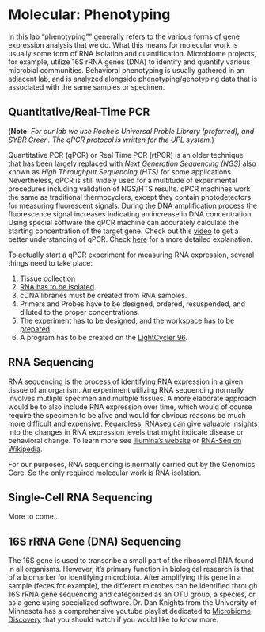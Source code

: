 # Molecular: Phenotyping {#phenotyping}

In this lab "phenotyping"" generally refers to the various forms of gene expression analysis that we do.  What this means for molecular work is usually some form of RNA isolation and quantification.  Microbiome projects, for example, utilize 16S rRNA genes (DNA) to identify and quantify various microbial communities.  Behavioral phenotyping is usually gathered in an adjacent lab, and is analyzed alongside phenotyping/genotyping data that is associated with the same samples or specimen.

## Quantitative/Real-Time PCR

(**Note**:  _For our lab we use Roche's Universal Proble Library (preferred), and SYBR Green.  The qPCR protocol is written for the UPL system._)

Quantitative PCR (qPCR) or Real Time PCR (rtPCR) is an older technique that has been largely replaced with _Next Generation Sequencing (NGS)_ also known as _High Throughput Sequencing (HTS)_ for some applications.  Nevertheless, qPCR is still widely used for a multitude of  experimental procedures including validation of NGS/HTS results.  qPCR machines work the same as traditional thermocyclers, except they contain photodetectors for measuring fluorescent signals.  During the DNA amplification process the fluorescence signal increases indicating an increase in DNA concentration.  Using special software the qPCR machine can accurately calculate the starting concentration of the target gene.  Check out this [video](https://www.youtube.com/watch?v=YhXj5Yy4ksQ) to get a better understanding of qPCR.  Check [here](https://www.youtube.com/watch?v=DH7o9Df5_50) for a more detailed explanation.

To actually start a qPCR experiment for measuring RNA expression, several things need to take place:

1. [Tissue collection](#sample_collection)
2. [RNA has to be isolated](#rna_isolation).
3. cDNA libraries must be created from RNA samples.
4. Primers and Probes have to be designed, ordered, resuspended, and diluted to the proper concentrations. 
5. The experiment has to be [designed, and the workspace has to be prepared](#molecular_best_practices).
6. A program has to be created on the [LightCycler 96](#).

## RNA Sequencing

RNA sequencing is the process of identifying RNA expression in a given tissue of an organism.  An experiment utilizing RNA sequencing normally involves mutliple specimen and multiple tissues.  A more elaborate approach would be to also include RNA expression over time, which would of course require the specimen to be alive and would for obvious reasons be much more difficult and expensive.  Regardless, RNAseq can give valuable insights into the changes in RNA expression levels that might indicate disease or behavioral change.  To learn more see [Illumina's website](https://www.illumina.com/techniques/sequencing/rna-sequencing.html) or [RNA-Seq on Wikipedia](https://en.wikipedia.org/wiki/RNA-Seq).

For our purposes, RNA sequencing is normally carried out by the Genomics Core.  So the only required molecular work is RNA isolation.

## Single-Cell RNA Sequencing

More to come...

## 16S rRNA Gene (DNA) Sequencing

The 16S gene is used to transcribe a small part of the ribosomal RNA found in all organisms.  However, it's primary function in biological research is that of a biomarker for identifying microbiota.  After amplifying this gene in a sample (feces for example), the different microbes can be identified through 16S rRNA gene sequencing and categorized as an OTU group, a species, or as a gene using specialized software.  Dr. Dan Knights from the University of Minnesota has a comprehensive youtube playlist dedicated to [Microbiome Discovery](https://www.youtube.com/playlist?list=PLOPiWVjg6aTzsA53N19YqJQeZpSCH9QPc) that you should watch if you would like to know more.
